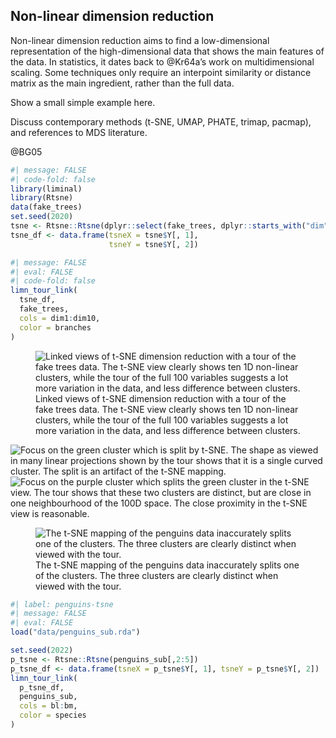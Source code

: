 ## Non-linear dimension reduction

Non-linear dimension reduction aims to find a low-dimensional representation of the high-dimensional data that shows the main features of the data. In statistics, it dates back to @Kr64a's work on multidimensional scaling. Some techniques only require an interpoint similarity or distance matrix as the main ingredient, rather than the full data.

Show a small simple example here.

Discuss contemporary methods (t-SNE, UMAP, PHATE, trimap, pacmap), and references to MDS literature.

@BG05

```r
#| message: FALSE
#| code-fold: false
library(liminal)
library(Rtsne)
data(fake_trees)
set.seed(2020)
tsne <- Rtsne::Rtsne(dplyr::select(fake_trees, dplyr::starts_with("dim")))
tsne_df <- data.frame(tsneX = tsne$Y[, 1],
                      tsneY = tsne$Y[, 2])
```

```r
#| message: FALSE
#| eval: FALSE
#| code-fold: false
limn_tour_link(
  tsne_df,
  fake_trees,
  cols = dim1:dim10,
  color = branches
)
```

![Linked views of t-SNE dimension reduction with a tour of the fake trees data. The t-SNE view clearly shows ten 1D non-linear clusters, while the tour of the full 100 variables suggests a lot more variation in the data, and less difference between clusters. ](images/fake_trees1.png){#fig-trees1}

![Focus on the green cluster which is split by t-SNE. The shape as viewed in many linear projections shown by the tour shows that it is a single curved cluster. The split is an artifact of the t-SNE mapping.](images/fake_trees2.png){#fig-trees2}
![Focus on the purple cluster which splits the green cluster in the t-SNE view. The tour shows that these two clusters are distinct, but are close in one neighbourhood of the 100D space. The close proximity in the t-SNE view is reasonable.](images/fake_trees3.png){#fig-trees3}

![The t-SNE mapping of the penguins data inaccurately splits one of the clusters. The three clusters are clearly distinct when viewed with the tour.](images/penguins-tsne.png){#fig-penguins-tsne}

```r
#| label: penguins-tsne
#| message: FALSE
#| eval: FALSE
load("data/penguins_sub.rda")

set.seed(2022)
p_tsne <- Rtsne::Rtsne(penguins_sub[,2:5])
p_tsne_df <- data.frame(tsneX = p_tsne$Y[, 1], tsneY = p_tsne$Y[, 2])
limn_tour_link(
  p_tsne_df,
  penguins_sub,
  cols = bl:bm,
  color = species
)
```